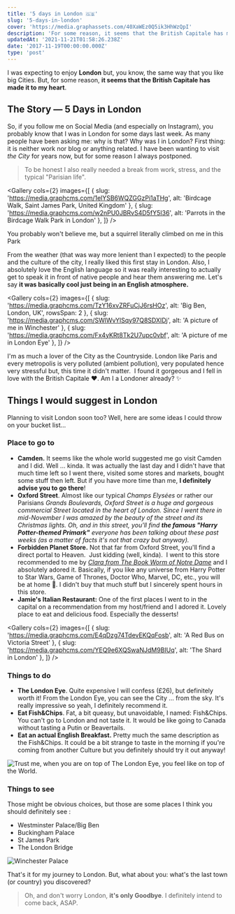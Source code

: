 ```yaml
---
title: '5 days in London 🇬🇧'
slug: '5-days-in-london'
cover: 'https://media.graphassets.com/40XaWEz0Q5ik3HhWzQpI'
description: 'For some reason, it seems that the British Capitale has made it to my heart.'
updatedAt: '2021-11-21T01:58:26.238Z'
date: '2017-11-19T00:00:00.000Z'
type: 'post'
---
```


I was expecting to enjoy **London** but, you know, the same way that you like big Cities. But, for some reason, **it seems that the British Capitale has made it to my heart**.

## The Story — 5 Days in London

So, if you follow me on Social Media (and especially on Instagram), you probably know that I was in London for some days last week. As many people have been asking me: why is that? Why was I in London? First thing: it is neither work nor blog or anything related. I have been wanting to visit _the City_ for years now, but for some reason I always postponed.

> To be honest I also really needed a break from work, stress, and the typical "Parisian life".

<Gallery
	cols={2}
	images={[
		{ slug: 'https://media.graphcms.com/1elYSB6WQZGGzPi1aTHg', alt: 'Birdcage Walk, Saint James Park, United Kingdom' },
		{ slug: 'https://media.graphcms.com/w2nPU0JBRvS4D5fY5I36', alt: 'Parrots in the Birdcage Walk Park in London' },
	]}
/>

You probably won't believe me, but a squirrel literally climbed on me in this Park

From the weather (that was way more lenient than I expected) to the people and the culture of the city, I really liked this first stay in London. Also, I absolutely love the English language so it was really interesting to actually get to speak it in front of native people and hear them answering me. Let's say **it was basically cool just being in an English atmosphere.**

<Gallery
	cols={2}
	images={[
		{ slug: 'https://media.graphcms.com/TzY16xvZRFuCjJ6rsHOz', alt: 'Big Ben, London, UK', rowsSpan: 2 },
		{ slug: 'https://media.graphcms.com/SWlWvYlSqy97Q8SDXIDj', alt: 'A picture of me in Winchester' },
		{ slug: 'https://media.graphcms.com/Fx4yKRt8Tk2U7upc0vbf', alt: 'A picture of me in London Eye' },
	]}
/>

I'm as much a lover of the City as the Countryside. London like Paris and every metropolis is very polluted (ambient pollution), very populated hence very stressful but, this time it didn't matter.  I found it gorgeous and I fell in love with the British Capitale ❤️. Am I a Londoner already? ✨

## Things I would suggest in London

Planning to visit London soon too? Well, here are some ideas I could throw on your bucket list...

### Place to go to

-   **Camden.** It seems like the whole world suggested me go visit Camden and I did. Well ... kinda. It was actually the last day and I didn't have that much time left so I went there, visited some stores and markets, bought some stuff then left. But if you have more time than me, **I definitely advise you to go there**!
-   **Oxford Street**. Almost like our typical _Champs Elysées_ or rather our Parisians _Grands Boulevards, Oxford Street is a huge and gorgeous commercial Street located in the heart of London. Since I went there in mid-November I was amazed by the beauty of the street and its Christmas lights. Oh, and in this street, you'll find **the famous "Harry Potter-themed Primark"** everyone has been talking about these past weeks (as a matter of facts it's not that crazy but anyway)._
-   **Forbidden Planet Store.** Not that far from Oxford Street, you'll find a direct portal to Heaven.  Just kidding (well, kinda).  I went to this store recommended to me by [_Clara from The Book Worm of Notre Dame_](http://thebookwormofnotredame.wordpress.com) and I absolutely adored it. Basically, if you like any universe from Harry Potter to Star Wars, Game of Thrones, Doctor Who, Marvel, DC, etc., you will be at home 🤩. I didn't buy that much stuff but I sincerely spent hours in this store.
-   **Jamie's Italian Restaurant:** One of the first places I went to in the capital on a recommendation from my host/friend and I adored it. Lovely place to eat and delicious food. Especially the desserts!

<Gallery
	cols={2}
	images={[
		{ slug: 'https://media.graphcms.com/E4qDzg74TdevEKQqFosb', alt: 'A Red Bus on Victoria Street' },
		{ slug: 'https://media.graphcms.com/YEQ9e6XQSwaNJdM9BIUq', alt: 'The Shard in London' },
	]}
/>

### Things to do

-   **The London Eye**. Quite expensive I will confess (£26), but definitely worth it! From the London Eye, you can see the City ... from the sky. It's really impressive so yeah, I definitely recommend it.
-   **Eat Fish&Chips**. Fat, a bit queasy, but unavoidable, I named: Fish&Chips. You can't go to London and not taste it. It would be like going to Canada without tasting a Putin or Beavertails.
-   **Eat an actual English Breakfast.** Pretty much the same description as the Fish&Chips. It could be a bit strange to taste in the morning if you're coming from another Culture but you definitely should try it out anyway!

![Trust me, when you are on top of The London Eye, you feel like on top of the World.](https://media.graphcms.com/0r0P064US0ajuEl3t8ev)

### Things to see

Those might be obvious choices, but those are some places I think you should definitely see :

-   Westminster Palace/Big Ben
-   Buckingham Palace
-   St James Park
-   The London Bridge

![Winchester Palace](https://media.graphcms.com/h4LKym3LRcOA45Jpt1I9)

That's it for my journey to London. But, what about you: what's the last town (or country) you discovered?

> Oh, and don't worry London, **it's only Goodbye**. I definitely intend to come back, ASAP.
